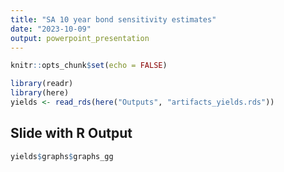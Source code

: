 ```yaml
---
title: "SA 10 year bond sensitivity estimates"
date: "2023-10-09"
output: powerpoint_presentation
---
```



```r
knitr::opts_chunk$set(echo = FALSE)

```


```r
library(readr)
library(here)
yields <- read_rds(here("Outputs", "artifacts_yields.rds"))
```


## Slide with R Output

```r
yields$graphs$graphs_gg
```



